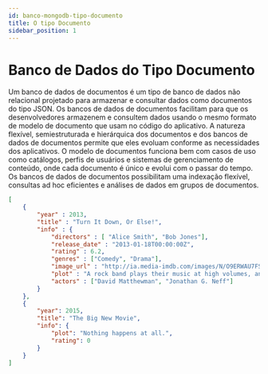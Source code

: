 ```yaml
---
id: banco-mongodb-tipo-documento
title: O tipo Documento
sidebar_position: 1
---
```


# Banco de Dados do Tipo Documento

Um banco de dados de documentos é um tipo de banco de dados não relacional projetado para armazenar e consultar dados como documentos do tipo JSON. Os bancos de dados de documentos facilitam para que os desenvolvedores armazenem e consultem dados usando o mesmo formato de modelo de documento que usam no código do aplicativo. A natureza flexível, semiestruturada e hierárquica dos documentos e dos bancos de dados de documentos permite que eles evoluam conforme as necessidades dos aplicativos. O modelo de documentos funciona bem com casos de uso como catálogos, perfis de usuários e sistemas de gerenciamento de conteúdo, onde cada documento é único e evolui com o passar do tempo. Os bancos de dados de documentos possibilitam uma indexação flexível, consultas ad hoc eficientes e análises de dados em grupos de documentos.

```json
[
    {
        "year" : 2013,
        "title" : "Turn It Down, Or Else!",
        "info" : {
            "directors" : [ "Alice Smith", "Bob Jones"],
            "release_date" : "2013-01-18T00:00:00Z",
            "rating" : 6.2,
            "genres" : ["Comedy", "Drama"],
            "image_url" : "http://ia.media-imdb.com/images/N/O9ERWAU7FS797AJ7LU8HN09AMUP908RLlo5JF90EWR7LJKQ7@@._V1_SX400_.jpg",
            "plot" : "A rock band plays their music at high volumes, annoying the neighbors.",
            "actors" : ["David Matthewman", "Jonathan G. Neff"]
        }
    },
    {
        "year": 2015,
        "title": "The Big New Movie",
        "info": {
            "plot": "Nothing happens at all.",
            "rating": 0
        }
    }
]
```
